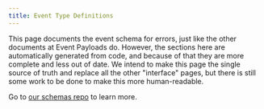 ```yaml
---
title: Event Type Definitions
---
```


This page documents the event schema for errors, just like the other documents
at <Link to="/sdk/event-payloads/">Event Payloads</Link> do. However, the
sections here are automatically generated from code, and because of that they
are more complete and less out of date. We intend to make this page the single
source of truth and replace all the other "interface" pages, but there is still
some work to be done to make this more human-readable.

Go to [our schemas repo](https://github.com/getsentry/sentry-data-schemas) to
learn more.

<JsonSchema id="relay-event" />
